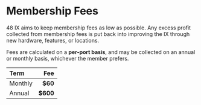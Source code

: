 
# Membership Fees

48 IX aims to keep membership fees as low as possible. Any excess profit collected from membership fees is put back into improving the IX through new hardware, features, or locations.

Fees are calculated on a **per-port basis**, and may be collected on an annual or monthly basis, whichever the member prefers.

<Box my={12} mx="auto" maxW="50%">

<!-- prettier-ignore -->
| Term    |       Fee |
| :------ | --------: |
| Monthly |  **$60**  |
| Annual  | **$600**  |

</Box>
